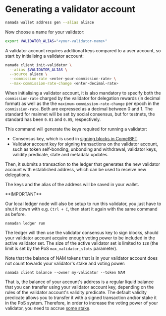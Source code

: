 
# Generating a validator account

```bash copy
namada wallet address gen --alias aliace
```

Now choose a name for your validator:

```bash copy
export VALIDATOR_ALIAS="<your-validator-name>"
```

A validator account requires additional keys compared to a user account, so start by initialising a validator account:

```bash copy
namada client init-validator \
  --alias $VALIDATOR_ALIAS \
  --source aliace \
  --commission-rate <enter-your-commission-rate> \
  --max-commission-rate-change <enter-decimal-rate>
```

When initialising a validator account, it is also mandatory to specify both the `commission-rate` charged by the validator for delegation rewards (in decimal format) as well as the the `maximum-commission-rate-change` per epoch in the `commission-rate`. Both are expressed as a decimal between 0 and 1. The standard for mainnet will be set by social consensus, but for testnets, the standard has been `0.01` and `0.05`, respectively. 

This command will generate the keys required for running a validator:

- Consensus key, which is used in [signing blocks in CometBFT](https://docs.cometbft.com/v0.37/core/validators#validator-keys).
- Validator account key for signing transactions on the validator account, such as token self-bonding, unbonding and withdrawal, validator keys, validity predicate, state and metadata updates.

Then, it submits a transaction to the ledger that generates the new validator account with established address, which can be used to receive new delegations.

The keys and the alias of the address will be saved in your wallet. 

<Callout type="warning" emoji="🛎️">
**IMPORTANT**

Our local ledger node will also be setup to run this validator, you just have to shut it down with e.g. `Ctrl + C`, then start it again with the same command as before.
</Callout>

```shell copy
namadan ledger run
```

The ledger will then use the validator consensus key to sign blocks, should your validator account acquire enough voting power to be included in the active validator set. The size of the active validator set is limited to `128` (the limit is set by the PoS `max_validator_slots` parameter).

Note that the balance of NAM tokens that is in your validator account does not count towards your validator's stake and voting power:

```shell copy
namada client balance --owner my-validator --token NAM
```

That is, the balance of your account's address is a regular liquid balance that you can transfer using your validator account key, depending on the rules of the validator account's validity predicate. The default validity predicate allows you to transfer it with a signed transaction and/or stake it in the PoS system. Therefore, in order to increase the voting power of your validator, you need to accrue [some stake](./staking.md).

